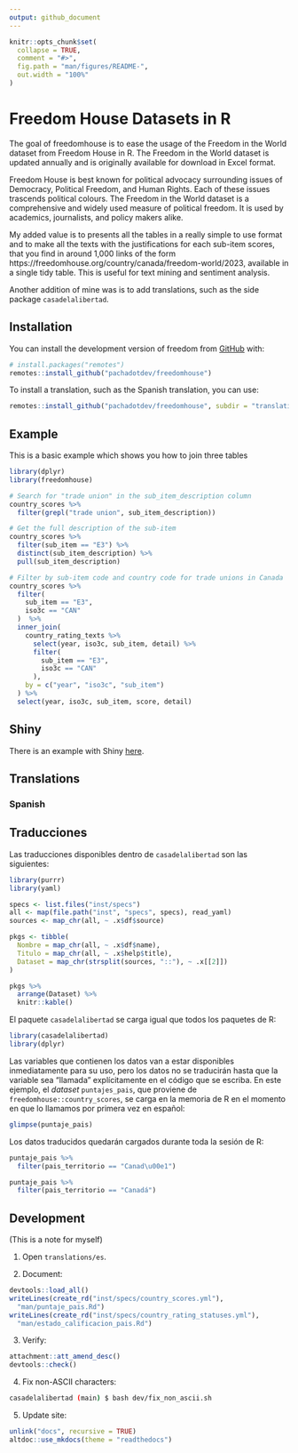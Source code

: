 ```yaml
---
output: github_document
---
```


<!-- README.md is generated from README.Rmd. Please edit that file -->

```r
knitr::opts_chunk$set(
  collapse = TRUE,
  comment = "#>",
  fig.path = "man/figures/README-",
  out.width = "100%"
)
```

# Freedom House Datasets in R

<!-- badges: start -->
<!-- badges: end -->

The goal of freedomhouse is to ease the usage of the Freedom in the World
dataset from Freedom House in R. The Freedom in the World dataset is updated
annually and is originally available for download in Excel format.

Freedom House is best known for political advocacy surrounding issues of 
Democracy, Political Freedom, and Human Rights. Each of these issues trascends
political colours. The Freedom in the World dataset is a comprehensive and
widely used measure of political freedom. It is used by academics, journalists,
and policy makers alike.

My added value is to presents all the tables in a really simple to use format
and to make all the texts with the justifications for each sub-item scores,
that you find in around 1,000 links of the form 
https://freedomhouse.org/country/canada/freedom-world/2023, available in a
single tidy table. This is useful for text mining and sentiment analysis.

Another addition of mine was is to add translations, such as the side package
`casadelalibertad`.

## Installation

You can install the development version of freedom from [GitHub](https://github.com/) with:

``` r
# install.packages("remotes")
remotes::install_github("pachadotdev/freedomhouse")
```

To install a translation, such as the Spanish translation, you can use:

```r
remotes::install_github("pachadotdev/freedomhouse", subdir = "translations/es")
```

## Example

This is a basic example which shows you how to join three tables

```r
library(dplyr)
library(freedomhouse)

# Search for "trade union" in the sub_item_description column
country_scores %>%
  filter(grepl("trade union", sub_item_description))

# Get the full description of the sub-item
country_scores %>%
  filter(sub_item == "E3") %>%
  distinct(sub_item_description) %>%
  pull(sub_item_description)

# Filter by sub-item code and country code for trade unions in Canada
country_scores %>%
  filter(
    sub_item == "E3",
    iso3c == "CAN"
  )  %>%
  inner_join(
    country_rating_texts %>%
      select(year, iso3c, sub_item, detail) %>%
      filter(
        sub_item == "E3",
        iso3c == "CAN"
      ),
    by = c("year", "iso3c", "sub_item")
  ) %>%
  select(year, iso3c, sub_item, score, detail)
```

## Shiny

There is an example with Shiny [here](https://github.com/pachadotdev/freedomhouse/tree/main/shiny-demo).

## Translations

### Spanish

## Traducciones

Las traducciones disponibles dentro de `casadelalibertad` son las siguientes:

```r
library(purrr)
library(yaml)

specs <- list.files("inst/specs")
all <- map(file.path("inst", "specs", specs), read_yaml)
sources <- map_chr(all, ~ .x$df$source)

pkgs <- tibble(
  Nombre = map_chr(all, ~ .x$df$name),
  Titulo = map_chr(all, ~ .x$help$title),
  Dataset = map_chr(strsplit(sources, "::"), ~ .x[[2]])
)

pkgs %>%
  arrange(Dataset) %>%
  knitr::kable()
```

El paquete `casadelalibertad` se carga igual que todos los paquetes de R: 

```r
library(casadelalibertad)
library(dplyr)
```

Las variables que contienen los datos van a estar disponibles inmediatamente
para su uso, pero los datos no se traducirán hasta que la variable sea "llamada"
explícitamente en el código que se escriba. En este ejemplo, el _dataset_
`puntajes_pais`, que proviene de `freedomhouse::country_scores`, se 
carga en la memoria de R en el momento en que lo llamamos por primera vez en 
español:

```r
glimpse(puntaje_pais)
```

Los datos traducidos quedarán cargados durante toda la sesión de R:

```r
puntaje_pais %>%
  filter(pais_territorio == "Canad\u00e1")

puntaje_pais %>%
  filter(pais_territorio == "Canadá")
```

## Development

(This is a note for myself)

1. Open `translations/es`.

2. Document:

```r
devtools::load_all()
writeLines(create_rd("inst/specs/country_scores.yml"),
  "man/puntaje_pais.Rd")
writeLines(create_rd("inst/specs/country_rating_statuses.yml"),
  "man/estado_calificacion_pais.Rd")
```

3. Verify:

```r
attachment::att_amend_desc()
devtools::check()
```

4. Fix non-ASCII characters:

```bash
casadelalibertad (main) $ bash dev/fix_non_ascii.sh 
```

5. Update site:

```r
unlink("docs", recursive = TRUE)
altdoc::use_mkdocs(theme = "readthedocs")
```
